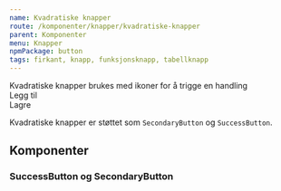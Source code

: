 ```yaml
---
name: Kvadratiske knapper
route: /komponenter/knapper/kvadratiske-knapper
parent: Komponenter
menu: Knapper
npmPackage: button
tags: firkant, knapp, funksjonsknapp, tabellknapp
---
```



<PageHeader>
  Kvadratiske knapper brukes med ikoner for å trigge en handling
</PageHeader>

<Playground>
  <div style={{ display: 'flex', justifyContent: 'space-around' }}>
    <div style={{ display: 'flex', alignItems: 'center' }}>
      <SecondaryButton width="square" aria-label="Legg til">
        <AddIcon />
      </SecondaryButton>
      <Paragraph as="span" style={{ marginLeft: '1em' }}>
        Legg til
      </Paragraph>
    </div>
    <div style={{ display: 'flex', alignItems: 'center' }}>
      <SuccessButton width="square" aria-label="Lage som favoritt">
        <CheckIcon />
      </SuccessButton>
      <Paragraph as="span" style={{ marginLeft: '1em' }}>
        Lagre
      </Paragraph>
    </div>
  </div>
</Playground>

Kvadratiske knapper er støttet som `SecondaryButton` og `SuccessButton`.

## Komponenter

### SuccessButton og SecondaryButton

<ImportStatement imports="SuccessButton, SecondaryButton" />

<Props of={SuccessButton} />
